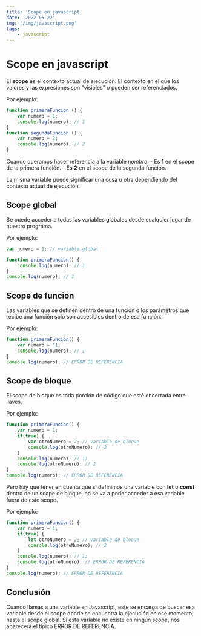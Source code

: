 ```yaml
---
title: 'Scope en javascript'
date: '2022-05-22'
img: '/img/javascript.png'
tags:
    - javascript
---
```


# Scope en javascript

El **scope** es el contexto actual de ejecución. El contexto en el que los valores y las expresiones son "visibles" o pueden ser referenciados.

Por ejemplo:

```javascript
function primeraFuncion () {
    var numero = 1;
    console.log(numero); // 1
}
function segundaFuncion () {
    var numero = 2;
    console.log(numero); // 2
}
```

Cuando queramos hacer referencia a la variable *nombre*:
    - Es **1** en el scope de la primera función.
    - Es **2** en el scope de la segunda función.

La misma variable puede significar una cosa u otra dependiendo del contexto actual de ejecución.

## Scope global

Se puede acceder a todas las variables globales desde cualquier lugar de nuestro programa.

Por ejemplo:

```javascript
var numero = 1; // variable global

function primeraFuncion() {
    console.log(numero); // 1
}
console.log(numero); // 1
```

## Scope de función

Las variables que se definen dentro de una función o los parámetros que recibe una función solo son accesibles dentro de esa función.

Por ejemplo:

```javascript
function primeraFuncion() {
    var numero = '1;
    console.log(numero); // 1
}
console.log(numero); // ERROR DE REFERENCIA
```

## Scope de bloque

El scope de bloque es toda porción de código que esté encerrada entre llaves.

Por ejemplo:

```javascript
function primeraFuncion() {
    var numero = 1;
    if(true) {
        var otroNumero = 2; // variable de bloque
        console.log(otroNumero); // 2
    }
    console.log(numero); // 1;
    console.log(otroNumero); // 2
}
console.log(numero); // ERROR DE REFERENCIA
```

Pero hay que tener en cuenta que si definimos una variable con **let** o **const** dentro de un scope de bloque, no se va a poder acceder a esa variable fuera de este scope.

Por ejemplo:

```javascript
function primeraFuncion() {
    var numero = 1;
    if(true) {
        let otroNumero = 2; // variable de bloque
        console.log(otroNumero); // 2
    }
    console.log(numero); // 1;
    console.log(otroNumero); // ERROR DE REFERENCIA
}
console.log(numero); // ERROR DE REFERENCIA
```

## Conclusión

Cuando llamas a una variable en Javascript, este se encarga de buscar esa variable desde el scope donde se encuentra la ejecución en ese momento, hasta el scope global. Si esta variable no existe en ningún scope, nos aparecerá el típico ERROR DE REFERENCIA.


